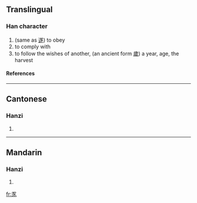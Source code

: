 ==Translingual==
===Han character===
{{Han char|rad=八|as=07|sn=9|four=|canj=廿心竹人 (TPHO)}}
# (same as [[遂]]) to obey
# to comply with
# to follow the wishes of another, (an ancient form [[歲]]) a year, age, the harvest
====References====
{{Han ref|kx=0128.050|hdz=10248.050|uh=34B8|ud=13496}}

----
==Cantonese==
===Hanzi===
{{yue-hanzi|jyut=|y=seui6}}
# {{defn|Cantonese}}

----
==Mandarin==
===Hanzi===
{{cmn-hanzi|pin=[[suì]] (sui4), [[xuán]] (xuan2)|wg=sui<sup>4</sup>, hsüan<sup>2</sup>}}
# {{defn|Mandarin}}

[[fr:㒸]]